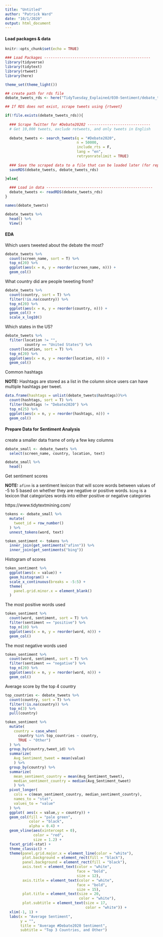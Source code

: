 ```yaml
---
title: "Untitled"
author: "Patrick Ward"
date: "10/1/2020"
output: html_document
---
```


#### Load packages & data

```r

knitr::opts_chunk$set(echo = TRUE)

### Load Packages -------------------------------------------------
library(tidyverse)
library(tidytext)
library(rtweet)
library(here)

theme_set(theme_light())

```


```r

## create path for rds file
debate_tweets_rds <- here("TidyTuesday_Explained/030-Sentiment/debate_tweets_BIG.rds")

## If RDS does not exist, scrape tweets using {rtweet}

if(!file.exists(debate_tweets_rds)){
  
  ### Scrape Twitter for #Debate20202 -----------------------------
  # Get 10,000 tweets, exclude retweets, and only tweets in English
  
  debate_tweets <- search_tweets(q = "#Debate2020",
                                 n = 50000,
                                 include_rts = F,
                                 lang = "en",
                                 retryonratelimit = TRUE)
  
  ### Save the scraped data to a file that can be loaded later (for replicable analysis)
  saveRDS(debate_tweets, debate_tweets_rds)
  
}else{

  ### Load in data -------------------------------------------------
  debate_tweets <- readRDS(debate_tweets_rds)
}

names(debate_tweets)

debate_tweets %>% 
  head() %>% 
  View()

```


#### EDA

Which users tweeted about the debate the most?

```r

debate_tweets %>%
  count(screen_name, sort = T) %>%
  top_n(20) %>%
  ggplot(aes(x = n, y = reorder(screen_name, n))) +
  geom_col()

```

What country did are people tweeting from?

```r

debate_tweets %>%
  count(country, sort = T) %>%
  filter(!is.na(country)) %>%
  top_n(20) %>%
  ggplot(aes(x = n, y = reorder(country, n))) +
  geom_col() +
  scale_x_log10()

```

Which states in the US?

```r

debate_tweets %>%
  filter(location != "",
         country == "United States") %>%
  count(location, sort = T) %>%
  top_n(20) %>%
  ggplot(aes(x = n, y = reorder(location, n))) +
  geom_col()

```


Common hashtags

**NOTE:** Hashtags are stored as a list in the column since users can have multiple hashtags per tweet.

```r

data.frame(hashtags = unlist(debate_tweets$hashtags))%>%
  count(hashtags, sort = T) %>%
  filter(hashtags != "Debate2020") %>% 
  top_n(25) %>%
  ggplot(aes(x = n, y = reorder(hashtags, n))) +
  geom_col()

```


#### Prepare Data for Sentiment Analysis

create a smaller data frame of only a few key columns

```r

debate_small <- debate_tweets %>%
  select(screen_name, country, location, text)

debate_small %>%
  head()

```


Get sentiment scores

**NOTE:** `afinn` is a sentiment lexicon that will score words between values of -5 to 5 based on whether they are negative or positive words. `bing` is a lexicon that categorizes words into either positive or negative categories

https://www.tidytextmining.com/

```r

tokens <- debate_small %>% 
  mutate(
    tweet_id = row_number()
  ) %>% 
  unnest_tokens(word, text)

token_sentiment <- tokens %>%
  inner_join(get_sentiments("afinn")) %>%
  inner_join(get_sentiments("bing"))

```

Histogram of scores

```r

token_sentiment %>%
  ggplot(aes(x = value)) +
  geom_histogram() + 
  scale_x_continuous(breaks = -5:5) +
  theme(
    panel.grid.minor.x = element_blank()
  )

```

The most positive words used

```r

token_sentiment %>%
  count(word, sentiment, sort = T) %>%
  filter(sentiment == "positive") %>%
  top_n(10) %>%
  ggplot(aes(x = n, y = reorder(word, n))) +
  geom_col()

```

The most negative words used

```r

token_sentiment %>%
  count(word, sentiment, sort = T) %>%
  filter(sentiment == "negative") %>%
  top_n(20) %>%
  ggplot(aes(x = n, y = reorder(word, n))) +
  geom_col()

```


Average score by the top 4 country

```r

top_countries <- debate_tweets %>%
  count(country, sort = T) %>%
  filter(!is.na(country)) %>% 
  top_n(3) %>%
  pull(country)

token_sentiment %>%
  mutate(
    country = case_when(
      country %in% top_countries ~ country,
      TRUE ~ "Other")
  ) %>%
  group_by(country,tweet_id) %>%
  summarize(
    Avg_Sentiment_tweet = mean(value)
    ) %>%
  group_by(country) %>%
  summarize(
    mean_sentiment_country = mean(Avg_Sentiment_tweet),
    median_sentiment_country = median(Avg_Sentiment_tweet)
    ) %>% 
  pivot_longer(
    cols = c(mean_sentiment_country, median_sentiment_country),
    names_to = "stat",
    values_to = "value"
  ) %>% 
  ggplot( aes(x = value,y = country)) +
  geom_col(fill = "pale green",
           color = "black",
           alpha = 0.4) +
  geom_vline(aes(xintercept = 0),
             color = "red",
             size = 1.2) +
  facet_grid(~stat) +
  theme_classic() +
  theme(panel.grid.major.x = element_line(color = "white"),
        plot.background = element_rect(fill = "black"),
        panel.background = element_rect(fill = "black"),
        axis.text = element_text(color = "white", 
                                 face = "bold",
                                 size = 12),
        axis.title = element_text(color = "white", 
                                 face = "bold",
                                 size = 15),
        plot.title = element_text(size = 20, 
                                  color = "white"),
        plot.subtitle = element_text(size = 17, 
                                     color = "white")) +
  xlim(-1, 1) +
  labs(x = "Average Sentiment",
       y = "",
       title = "Average #Debate2020 Sentiment",
       subtitle = "Top 3 Countries, and Other")

```



